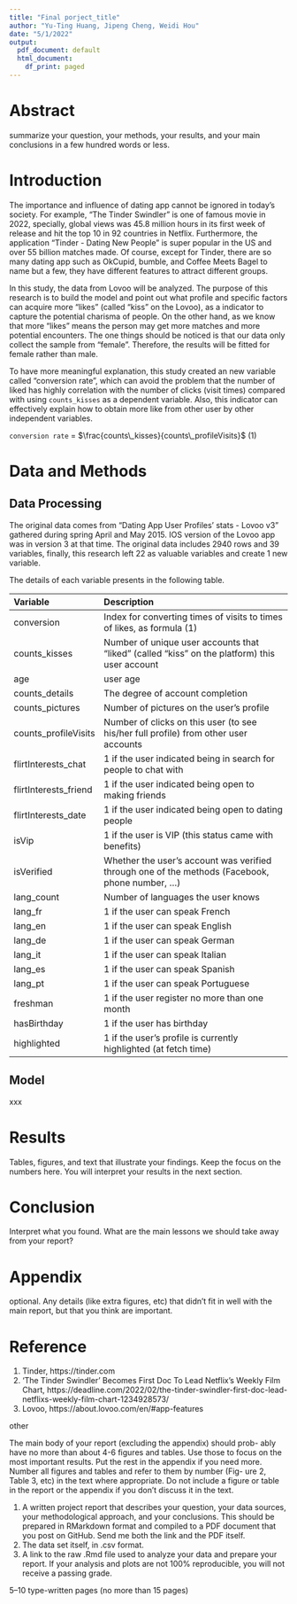 ```yaml
---
title: "Final porject_title"
author: "Yu-Ting Huang, Jipeng Cheng, Weidi Hou"
date: "5/1/2022"
output:
  pdf_document: default
  html_document:
    df_print: paged
---
```


# Abstract
summarize your question, your methods, your results, and your main conclusions in a few hundred words or less.

# Introduction
The importance and influence of dating app cannot be ignored in today's society. For example, "The Tinder Swindler" is one of famous movie in 2022, specially,  global views was 45.8 million hours in its first week of release and hit the top 10 in 92 countries in Netflix. Furthermore, the application "Tinder - Dating New People" is super popular in the US and over 55 billion matches made. Of course, except for Tinder, there are so many dating app such as OkCupid, bumble, and Coffee Meets Bagel to name but a few, they have different features to attract different groups.

In this study, the data from Lovoo will be analyzed. The purpose of this research is to build the model and point out what profile and specific factors can acquire more "likes" (called "kiss" on the Lovoo), as a indicator to capture the potential charisma of people. On the other hand,  as we know that more "likes" means the person may get more matches and more potential encounters. The one things should be noticed is that our data only collect the sample from "female". Therefore, the results will be fitted for female rather than male.

To have more meaningful explanation, this study created an new variable called "conversion rate", which can avoid the problem that the number of liked has highly correlation with the number of clicks (visit times) compared with using `counts_kisses` as a dependent variable. Also, this indicator can effectively explain how to obtain more like from other user by other independent variables.


\centering
`conversion rate` = $\frac{counts\_kisses}{counts\_profileVisits}$ (1)

\flushleft
# Data and Methods

## Data Processing
The original data comes from "Dating App User Profiles' stats - Lovoo v3" gathered during spring April and May 2015.  IOS version of the Lovoo app was in version 3 at that time. The original data includes 2940 rows and 39 variables, finally, this research left 22 as valuable variables and create 1 new variable. 

The details of each variable presents in the following table.

|Variable   |Description|
|:---   |:----------|
|conversion |Index for converting times of visits to times of likes, as formula (1)|
|counts_kisses   |Number of unique user accounts that "liked" (called "kiss" on the platform) this user account|
|age   |user age|
|counts_details   |The degree of account completion|
|counts_pictures   |Number of pictures on the user's profile|
|counts_profileVisits  |Number of clicks on this user (to see his/her full profile) from other user accounts|
|flirtInterests_chat   |1 if the user indicated being in search for people to chat with|
|flirtInterests_friend   |1 if the user indicated being open to making friends|
|flirtInterests_date  |1 if the user indicated being open to dating people|
|isVip   |1 if the user is VIP (this status came with benefits)|
|isVerified  |Whether the user's account was verified through one of the methods (Facebook, phone number, ...)|
|lang_count   |Number of languages the user knows|
|lang_fr   |1 if the user can speak French|
|lang_en  |1 if the user can speak English|
|lang_de   |1 if the user can speak German|
|lang_it   |1 if the user can speak Italian|
|lang_es   |1 if the user can speak Spanish|
|lang_pt   |1 if the user can speak Portuguese|
|freshman   |1 if the user register no more than one month|
|hasBirthday  |1 if the user has birthday|
|highlighted   |1 if the user's profile is currently highlighted (at fetch time)|

## Model
xxx

# Results
Tables, figures, and text that illustrate your findings. Keep the focus on the numbers here. You will interpret your results in the next section.

# Conclusion
Interpret what you found. What are the main lessons we should take away from your report?

# Appendix
optional. Any details (like extra figures, etc) that didn’t fit in well with the main report, but that you think are important.

# Reference
1. Tinder, https://tinder.com
2. ‘The Tinder Swindler’ Becomes First Doc To Lead Netflix’s Weekly Film Chart, https://deadline.com/2022/02/the-tinder-swindler-first-doc-lead-netflixs-weekly-film-chart-1234928573/
3. Lovoo, https://about.lovoo.com/en/#app-features





other


The main body of your report (excluding the appendix) should prob- ably have no more than about 4-6 figures and tables. Use those to focus on the most important results. Put the rest in the appendix if you need more. Number all figures and tables and refer to them by number (Fig- ure 2, Table 3, etc) in the text where appropriate. Do not include a figure or table in the report or the appendix if you don’t discuss it in the text.

1. A written project report that describes your question, your data sources, your methodological approach, and your conclusions. This should be prepared in RMarkdown format and compiled to a PDF document that you post on GitHub. Send me both the link and the PDF itself.
2. The data set itself, in .csv format.
3. A link to the raw .Rmd file used to analyze your data and prepare your report. If your analysis and plots are not 100% reproducible, you will not receive a passing grade.

5–10 type-written pages (no more than 15 pages)
